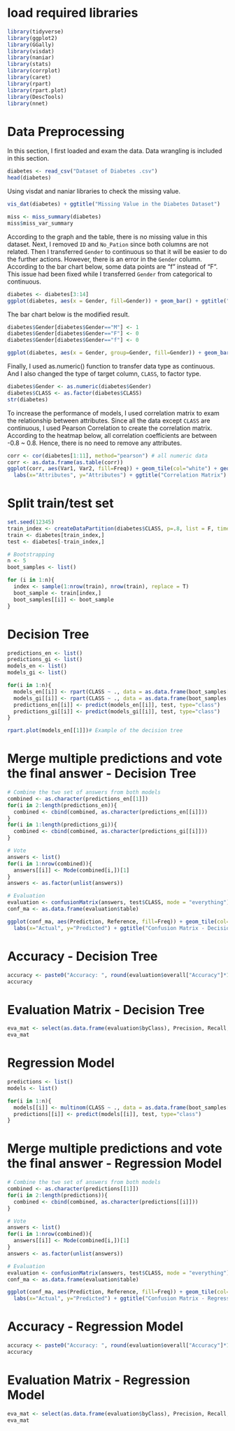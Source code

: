 # load required libraries
```{r, message=FALSE}
library(tidyverse)
library(ggplot2)
library(GGally)
library(visdat)
library(naniar)
library(stats)
library(corrplot)
library(caret)
library(rpart)
library(rpart.plot)
library(DescTools)
library(nnet)
```
# Data Preprocessing
In this section, I first loaded and exam the data.
Data wrangling is included in this section.
```{r, message=FALSE}
diabetes <- read_csv("Dataset of Diabetes .csv")
head(diabetes)
```
Using visdat and naniar libraries to check the missing value.
```{r}
vis_dat(diabetes) + ggtitle("Missing Value in the Diabetes Dataset")
```

```{r}
miss <- miss_summary(diabetes)
miss$miss_var_summary
```
According to the graph and the table, there is no missing value in this dataset.
Next, I removed `ID` and `No_Pation` since both columns are not related.
Then I transferred `Gender` to continuous so that it will be easier to do the further actions.
However, there is an error in the `Gender` column. According to the bar chart below, some data points are "f" instead of "F".
This issue had been fixed while I transferred `Gender` from categorical to continuous.
```{r}
diabetes <- diabetes[3:14]
ggplot(diabetes, aes(x = Gender, fill=Gender)) + geom_bar() + ggtitle("Data Distribution in `Gender` Column")
```
The bar chart below is the modified result.
```{r}
diabetes$Gender[diabetes$Gender=="M"] <- 1
diabetes$Gender[diabetes$Gender=="F"] <- 0
diabetes$Gender[diabetes$Gender=="f"] <- 0

ggplot(diabetes, aes(x = Gender, group=Gender, fill=Gender)) + geom_bar() + ggtitle("Data Distribution in `Gender` Column (0: Female, 1: Male)")
```
Finally, I used as.numeric() function to transfer data type as continuous.
And I also changed the type of target column, `CLASS`, to factor type.
```{r}
diabetes$Gender <- as.numeric(diabetes$Gender)
diabetes$CLASS <- as.factor(diabetes$CLASS)
str(diabetes)
```
To increase the performance of models, I used correlation matrix to exam the relationship between attributes.
Since all the data except `CLASS` are continuous, I used Pearson Correlation to create the correlation matrix.
According to the heatmap below, all correlation coefficients are between -0.8 ~ 0.8. Hence, there is no need to remove any attributes.
```{r}
corr <- cor(diabetes[1:11], method="pearson") # all numeric data
corr <- as.data.frame(as.table(corr))
ggplot(corr, aes(Var1, Var2, fill=Freq)) + geom_tile(col="white") + geom_text(aes(label=round(Freq,2)), col="black") + scale_fill_gradient(low="white", high="blue") + 
  labs(x="Attributes", y="Attributes") + ggtitle("Correlation Matrix") + theme(plot.title = element_text(hjust=.5)) + theme_minimal()

```
# Split train/test set
```{r}
set.seed(12345)
train_index <- createDataPartition(diabetes$CLASS, p=.8, list = F, times = 1)
train <- diabetes[train_index,]
test <- diabetes[-train_index,]

# Bootstrapping
n <- 5
boot_samples <- list()

for (i in 1:n){
  index <- sample(1:nrow(train), nrow(train), replace = T)
  boot_sample <- train[index,]
  boot_samples[[i]] <- boot_sample
}
```

# Decision Tree
```{r}
predictions_en <- list()
predictions_gi <- list()
models_en <- list() 
models_gi <- list()

for(i in 1:n){
  models_en[[i]] <- rpart(CLASS ~ ., data = as.data.frame(boot_samples[i]), parms = list(split = "Entropy"))
  models_gi[[i]] <- rpart(CLASS ~ ., data = as.data.frame(boot_samples[i]), parms = list(split = "gini"))
  predictions_en[[i]] <- predict(models_en[[i]], test, type="class")
  predictions_gi[[i]] <- predict(models_gi[[i]], test, type="class")
}

rpart.plot(models_en[[1]])# Example of the decision tree
```

# Merge multiple predictions and vote the final answer - Decision Tree
```{r}
# Combine the two set of answers from both models
combined <- as.character(predictions_en[[1]])
for(i in 2:length(predictions_en)){
  combined <- cbind(combined, as.character(predictions_en[[i]]))
}
for(i in 1:length(predictions_gi)){
  combined <- cbind(combined, as.character(predictions_gi[[i]]))
}

# Vote
answers <- list()
for(i in 1:nrow(combined)){
  answers[[i]] <- Mode(combined[i,])[1]
}
answers <- as.factor(unlist(answers))

# Evaluation
evaluation <- confusionMatrix(answers, test$CLASS, mode = "everything")
conf_ma <- as.data.frame(evaluation$table)

ggplot(conf_ma, aes(Prediction, Reference, fill=Freq)) + geom_tile(col="white") + geom_text(aes(label=round(Freq,2)), col="black") + scale_fill_gradient(low="white", high="blue") + 
  labs(x="Actual", y="Predicted") + ggtitle("Confusion Matrix - Decision Tree") + theme(plot.title = element_text(hjust=.5)) + theme_minimal()
```

# Accuracy - Decision Tree
```{r}
accuracy <- paste0("Accuracy: ", round(evaluation$overall["Accuracy"]*100, 2), "%")
accuracy
```

# Evaluation Matrix - Decision Tree
```{r}
eva_mat <- select(as.data.frame(evaluation$byClass), Precision, Recall, F1)
eva_mat
```

# Regression Model
```{r}
predictions <- list()
models <- list() 

for(i in 1:n){
  models[[i]] <- multinom(CLASS ~ ., data = as.data.frame(boot_samples[i]))
  predictions[[i]] <- predict(models[[i]], test, type="class")
}
```

# Merge multiple predictions and vote the final answer - Regression Model
```{r}
# Combine the two set of answers from both models
combined <- as.character(predictions[[1]])
for(i in 2:length(predictions)){
  combined <- cbind(combined, as.character(predictions[[i]]))
}

# Vote
answers <- list()
for(i in 1:nrow(combined)){
  answers[[i]] <- Mode(combined[i,])[1]
}
answers <- as.factor(unlist(answers))

# Evaluation
evaluation <- confusionMatrix(answers, test$CLASS, mode = "everything")
conf_ma <- as.data.frame(evaluation$table)

ggplot(conf_ma, aes(Prediction, Reference, fill=Freq)) + geom_tile(col="white") + geom_text(aes(label=round(Freq,2)), col="black") + scale_fill_gradient(low="white", high="blue") + 
  labs(x="Actual", y="Predicted") + ggtitle("Confusion Matrix - Regression Models") + theme(plot.title = element_text(hjust=.5)) + theme_minimal()
```

# Accuracy - Regression Model
```{r}
accuracy <- paste0("Accuracy: ", round(evaluation$overall["Accuracy"]*100, 2), "%")
accuracy
```

# Evaluation Matrix - Regression Model
```{r}
eva_mat <- select(as.data.frame(evaluation$byClass), Precision, Recall, F1)
eva_mat
```





